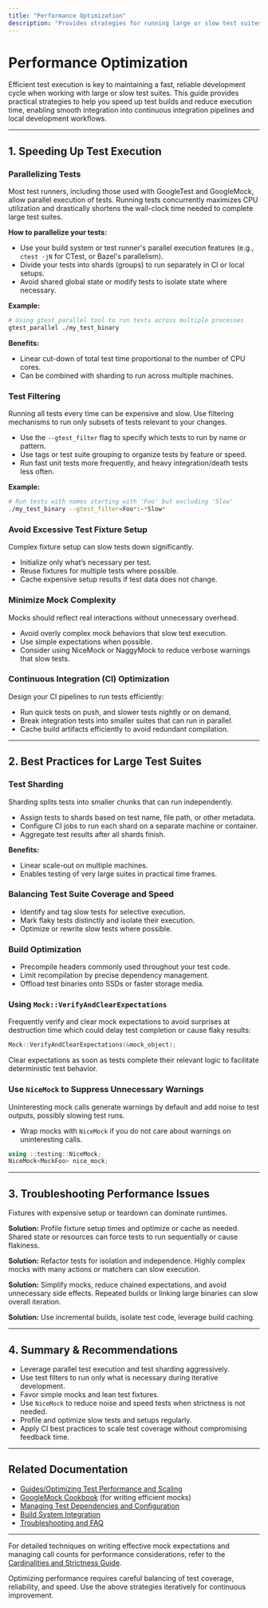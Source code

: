 ```yaml
---
title: "Performance Optimization"
description: "Provides strategies for running large or slow test suites efficiently, including test parallelization, filtering, and best practices for speeding up builds and execution."
---
```


# Performance Optimization

Efficient test execution is key to maintaining a fast, reliable development cycle when working with large or slow test suites. This guide provides practical strategies to help you speed up test builds and reduce execution time, enabling smooth integration into continuous integration pipelines and local development workflows.

---

## 1. Speeding Up Test Execution

### Parallelizing Tests

Most test runners, including those used with GoogleTest and GoogleMock, allow parallel execution of tests. Running tests concurrently maximizes CPU utilization and drastically shortens the wall-clock time needed to complete large test suites.

**How to parallelize your tests:**

- Use your build system or test runner's parallel execution features (e.g., `ctest -jN` for CTest, or Bazel's parallelism).
- Divide your tests into shards (groups) to run separately in CI or local setups.
- Avoid shared global state or modify tests to isolate state where necessary.

**Example:**

```bash
# Using gtest_parallel tool to run tests across multiple processes
gtest_parallel ./my_test_binary
```

**Benefits:**

- Linear cut-down of total test time proportional to the number of CPU cores.
- Can be combined with sharding to run across multiple machines.

### Test Filtering

Running all tests every time can be expensive and slow. Use filtering mechanisms to run only subsets of tests relevant to your changes.

- Use the `--gtest_filter` flag to specify which tests to run by name or pattern.
- Use tags or test suite grouping to organize tests by feature or speed.
- Run fast unit tests more frequently, and heavy integration/death tests less often.

**Example:**

```bash
# Run tests with names starting with 'Foo' but excluding 'Slow'
./my_test_binary --gtest_filter=Foo*:-*Slow*
```

### Avoid Excessive Test Fixture Setup

Complex fixture setup can slow tests down significantly.

- Initialize only what’s necessary per test.
- Reuse fixtures for multiple tests where possible.
- Cache expensive setup results if test data does not change.

### Minimize Mock Complexity

Mocks should reflect real interactions without unnecessary overhead.

- Avoid overly complex mock behaviors that slow test execution.
- Use simple expectations when possible.
- Consider using NiceMock or NaggyMock to reduce verbose warnings that slow tests.

### Continuous Integration (CI) Optimization

Design your CI pipelines to run tests efficiently:

- Run quick tests on push, and slower tests nightly or on demand.
- Break integration tests into smaller suites that can run in parallel.
- Cache build artifacts efficiently to avoid redundant compilation.

---

## 2. Best Practices for Large Test Suites

### Test Sharding

Sharding splits tests into smaller chunks that can run independently.

- Assign tests to shards based on test name, file path, or other metadata.
- Configure CI jobs to run each shard on a separate machine or container.
- Aggregate test results after all shards finish.

**Benefits:**

- Linear scale-out on multiple machines.
- Enables testing of very large suites in practical time frames.

### Balancing Test Suite Coverage and Speed

- Identify and tag slow tests for selective execution.
- Mark flaky tests distinctly and isolate their execution.
- Optimize or rewrite slow tests where possible.

### Build Optimization

- Precompile headers commonly used throughout your test code.
- Limit recompilation by precise dependency management.
- Offload test binaries onto SSDs or faster storage media.

### Using `Mock::VerifyAndClearExpectations`

Frequently verify and clear mock expectations to avoid surprises at destruction time which could delay test completion or cause flaky results:

```cpp
Mock::VerifyAndClearExpectations(&mock_object);
```

Clear expectations as soon as tests complete their relevant logic to facilitate deterministic test behavior.

### Use `NiceMock` to Suppress Unnecessary Warnings

Uninteresting mock calls generate warnings by default and add noise to test outputs, possibly slowing test runs.

- Wrap mocks with `NiceMock` if you do not care about warnings on uninteresting calls.

```cpp
using ::testing::NiceMock;
NiceMock<MockFoo> nice_mock;
```

---

## 3. Troubleshooting Performance Issues

<AccordionGroup title="Common Performance Issues">
<Accordion title="Slow Test Setup or Teardown">
Fixtures with expensive setup or teardown can dominate runtimes.

**Solution:** Profile fixture setup times and optimize or cache as needed.
</Accordion>
<Accordion title="Tests Interfering with Each Other">
Shared state or resources can force tests to run sequentially or cause flakiness.

**Solution:** Refactor tests for isolation and independence.
</Accordion>
<Accordion title="Excessive Mock Complexity">
Highly complex mocks with many actions or matchers can slow execution.

**Solution:** Simplify mocks, reduce chained expectations, and avoid unnecessary side effects.
</Accordion>
<Accordion title="Suboptimal Build Configuration">
Repeated builds or linking large binaries can slow overall iteration.

**Solution:** Use incremental builds, isolate test code, leverage build caching.
</Accordion>
</AccordionGroup>

---

## 4. Summary & Recommendations

- Leverage parallel test execution and test sharding aggressively.
- Use test filters to run only what is necessary during iterative development.
- Favor simple mocks and lean test fixtures.
- Use `NiceMock` to reduce noise and speed tests when strictness is not needed.
- Profile and optimize slow tests and setups regularly.
- Apply CI best practices to scale test coverage without compromising feedback time.

---

## Related Documentation

- [Guides/Optimizing Test Performance and Scaling](/guides/real-world-integration/performance-scaling)
- [GoogleMock Cookbook](https://google.github.io/googletest/gmock_cook_book.html) (for writing efficient mocks)
- [Managing Test Dependencies and Configuration](/guides/getting-started/managing-test-dependencies)
- [Build System Integration](/guides/real-world-integration/build-system-integration)
- [Troubleshooting and FAQ](/guides/real-world-integration/troubleshooting-faq)

---

For detailed techniques on writing effective mock expectations and managing call counts for performance considerations, refer to the [Cardinalities and Strictness Guide](/guides/mocking-advanced/cardinalities-strictness).

<Check>
Optimizing performance requires careful balancing of test coverage, reliability, and speed. Use the above strategies iteratively for continuous improvement.
</Check>
